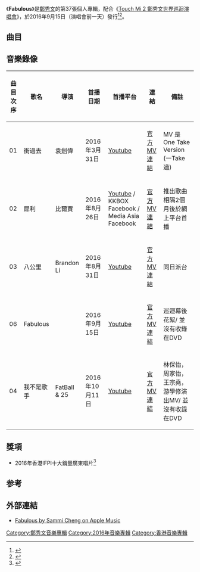 {{Infobox album <!-- See Wikipedia:WikiProject_Albums -->
| name       = Fabulous
| type       = [[EP|EP]]
| artist     = [[鄭秀文|鄭秀文]]
| cover      = 鄭秀文 Fabulous.jpg
| released   = 2016年9月15日
| recorded   = 2015年-2016年
| length     = 
| genre      = [[粵語流行音樂|粵語流行音樂]]
| label      = [[寰亞唱片|寰亞唱片]]
| producer   = [[蔡德才|蔡德才]]、[[雷頌德|雷頌德]]、[[何秉舜|何秉舜]]
<!-- 未知參數 | number     = 8 -->
| prev_title = [[Touch_Mi鄭秀文世界巡迴演唱會#影音系列|Touch Mi World Tour Live]]
| prev_year  = 2014
| next_title = [[Touch_Mi_2_鄭秀文世界巡迴演唱會#影音系列|Touch Mi 2 Live 2016]]
| next_year  = 2016
}}
《'''Fabulous'''》是[[鄭秀文|鄭秀文]]的第37張個人專輯，配合《[[Touch_Mi_2_鄭秀文世界巡迴演唱會|Touch Mi 2 鄭秀文世界巡迴演唱會]]》，於2016年9月15日（演唱會前一天）發行<ref>{{Cite web|url=http://ent.ifeng.com/a/20160908/42680824_0.shtml|title=新专辑封面性感妩媚 郑秀文：差点吓到！|accessdate=2018-02-05|work=凤凰网|archive-date=2018-02-06|archive-url=https://web.archive.org/web/20180206131405/http://ent.ifeng.com/a/20160908/42680824_0.shtml|dead-url=no}}</ref><ref>{{Cite web|url=http://ent.163.com/16/0907/15/C0CEDHQF000380BQ.html|title=郑秀文为新专辑拍摄性感诱人封面：吓倒了自己_网易娱乐|accessdate=2018-02-05|last=网易|work=网易|archive-date=2018-02-06|archive-url=https://web.archive.org/web/20180206190155/http://ent.163.com/16/0907/15/C0CEDHQF000380BQ.html|dead-url=no}}</ref>。

==曲目==
{{Tracklist/common
| headline = CD
| total_length = 42:33
| apos = below
| music_credits = yes
| lyrics_credits = yes
| arranger_credits = yes
| all_producer = [[蔡德才|蔡德才]]
| an = except
| producer_credits = yes

| title1 = 衝過去<ref>{{Cite web |url=https://itunes.apple.com/hk/album/chong-guo-qu-hao-xin-qing/id1090476743 |title=存档副本 |accessdate=2016-09-07 |archive-date=2016-09-24 |archive-url=https://web.archive.org/web/20160924153220/https://itunes.apple.com/hk/album/chong-guo-qu-hao-xin-qing/id1090476743 |dead-url=no }}</ref>
| note1 = 「好心情@HK」計劃主題曲
| longnote1 = 
| music1 = [[鄭秀文|鄭秀文]]、[[盧凱彤|盧凱彤]]
| lyrics1 = [[林夕|林夕]]
| arranger1 = 蔡德才
| extra1 = 
| length1 = 3:20

| title2 = 犀利<ref>{{Cite web |url=https://itunes.apple.com/hk/album/xi-li-single/id1129715890 |title=存档副本 |accessdate=2016-09-07 |archive-date=2016-09-24 |archive-url=https://web.archive.org/web/20160924153216/https://itunes.apple.com/hk/album/xi-li-single/id1129715890 |dead-url=no }}</ref>
| note2 = 《[[Touch_Mi_2_鄭秀文世界巡迴演唱會|Touch Mi 2]]》演唱會主題曲；監製：[[雷頌德|雷頌德]]
| longnote2 = 
| music2 = 雷頌德
| lyrics2 = [[黃偉文|黃偉文]]
| arranger2 = 雷頌德
| producer2 = 
| extra2 = 
| length2 = 3:32

| title3 = 八公里<ref>{{Cite web |url=https://itunes.apple.com/hk/album/ba-gong-li-single/id1152641085 |title=存档副本 |accessdate=2016-09-09 |archive-date=2016-09-24 |archive-url=https://web.archive.org/web/20160924165847/https://itunes.apple.com/hk/album/ba-gong-li-single/id1152641085 |dead-url=no }}</ref>
| note3 = 
| longnote3 = 
| music3 = [[謝杰_(音樂人)|謝杰]]、[[Patrick_Lo|Patrick Lo]]
| lyrics3 = [[林日曦|林日曦]]
| arranger3 = [[劉志遠_(香港音樂人)|劉志遠]]
| extra3 = 
| length3 = 4:42

| title4 = 我不是歌手
| note4 = 監製：蔡德才、[[何秉舜|何秉舜]]
| longnote4 = 
| music4 = [[鄺尚開|鄺尚開]]
| lyrics4 = [[林若寧|林若寧]]
| arranger4 = 何秉舜
| producer4 = 
| extra4 = 
| length4 = 4:50

| title5 = 浮雕
| note5 = 
| longnote5 = 
| music5 = 鄺尚開
| lyrics5 = [[周耀輝|周耀輝]]
| arranger5 = [[孔奕佳|孔奕佳]]
| extra5 = 
| length5 = 4:07

| title6 = Fabulous
| note6 = 
| longnote6 = 
| music6 = [[Jan_Hallvard_Larsen|Jan Hallvard Larsen]]、[[Lauren_Dyson|Lauren Dyson]]、[[Eirik_Johansen|Eirik Johansen]]、[[Andreas_Gustav_Erik_Oberg|Andreas Gustav Erik Oberg]]
| lyrics6 = [[陳詠謙|陳詠謙]]
| arranger6 = [[Mental_Audio|Mental Audio]]、Eirik Johansen、Jan Hallvard Larsen
| extra6 = 
| length6 = 3:41

| title7 = 衝過去<ref>{{Cite web |url=https://itunes.apple.com/hk/album/chong-guo-qu-powerful-mix/id1113149959 |title=存档副本 |accessdate=2016-09-07 |archive-date=2016-09-24 |archive-url=https://web.archive.org/web/20160924153156/https://itunes.apple.com/hk/album/chong-guo-qu-powerful-mix/id1113149959 |dead-url=no }}</ref>
| note7 = powerful mix
| longnote7 = 
| music7 = 鄭秀文、盧凱彤
| lyrics7 = 林夕
| arranger7 = [[Kenix_Cheang|Kenix Cheang]]
| extra7 = 
| length7 = 3:29

| title8 = 衝過去
| note8 = ultra remix
| longnote8 =
| music8 = 鄭秀文、盧凱彤
| lyrics8 = 林夕
| arranger8 = 
| extra8 = 
| length8 = 5:03
}}

{{tracklist/common
| headline = DVD
| extra_column = 導演
| t1 = 衝過去
| n1 = 音樂錄像帶
| extra1 = 袁劍偉
| t2 = 犀利
| n2 = 音樂錄像帶
| extra2 = 比爾賈 x bounce
| t3 = 八公里
| n3 = 音樂錄像帶
| extra3 = Brandon Li
}}

==音樂錄像==
{|class="wikitable sortable" style="text-align:center"
|-
!曲目次序
!歌名
!導演
!首播日期
!首播平台
!連結
!備註
|-
| 01 || 衝過去 || 袁劍偉 || 2016年3月31日 || [[Youtube|Youtube]] ||  [https://www.youtube.com/watch?v=QZpwQbQVB_4 官方MV連結]{{Wayback|url=https://www.youtube.com/watch?v=QZpwQbQVB_4 |date=20190216021537 }}|| MV 是One Take Version (一Take過)
|-
| 02 || 犀利 || 比爾賈 || 2016年8月26日 || [[Youtube|Youtube]] / KKBOX Facebook / Media Asia Facebook || [https://www.youtube.com/watch?v=DIqYII0MYVE 官方MV連結]{{Wayback|url=https://www.youtube.com/watch?v=DIqYII0MYVE |date=20190216021537 }} || 推出歌曲相隔2個月後於網上平台首播
|-
| 03 || 八公里 || Brandon Li || 2016年8月31日 || [[Youtube|Youtube]] || [https://www.youtube.com/watch?v=FuLxaAQU4FU 官方MV連結]{{Wayback|url=https://www.youtube.com/watch?v=FuLxaAQU4FU |date=20180131153158 }} || 同日派台
|-
| 06 || Fabulous ||  || 2016年9月15日 || [[Youtube|Youtube]] || [https://www.youtube.com/watch?v=2thHcC5B_Bk 官方MV連結]{{Wayback|url=https://www.youtube.com/watch?v=2thHcC5B_Bk |date=20190216021537 }} || 巡迴幕後花絮/ 並沒有收錄在DVD
|-
| 04 || 我不是歌手 || FatBall & 25 || 2016年10月11日 || [[Youtube|Youtube]] || [https://www.youtube.com/watch?v=3DMYFZ50jHU 官方MV連結]{{Wayback|url=https://www.youtube.com/watch?v=3DMYFZ50jHU |date=20190216021537 }} || 林保怡，周家怡，王宗堯，游學修演出MV/ 並沒有收錄在DVD
|}

== 獎項 ==

* 2016年香港IFPI十大銷量廣東唱片<ref>{{Cite web|title=2016|url=http://www.ifpihk.org/zh/hong-kong-top-sales-music-award-presented-01-16/hong-kong-top-sales-music-award-presented/2016|accessdate=2019-12-06|work=www.ifpihk.org|archive-url=https://web.archive.org/web/20110722055011/http://www.ifpihk.org/zh/hong-kong-top-sales-music-award-presented-01-16/hong-kong-top-sales-music-award-presented/2016|archive-date=2011-07-22|dead-url=yes}}</ref>

==参考==
{{reflist}}

==外部連結==
*[https://itunes.apple.com/hk/album/fabulous/id1152012817 Fabulous by Sammi Cheng on Apple Music]{{Wayback|url=https://itunes.apple.com/hk/album/fabulous/id1152012817 |date=20160924214651 }}


{{鄭秀文}}

[[Category:鄭秀文音樂專輯|Category:鄭秀文音樂專輯]]
[[Category:2016年音樂專輯|Category:2016年音樂專輯]]
[[Category:香港音樂專輯|Category:香港音樂專輯]]